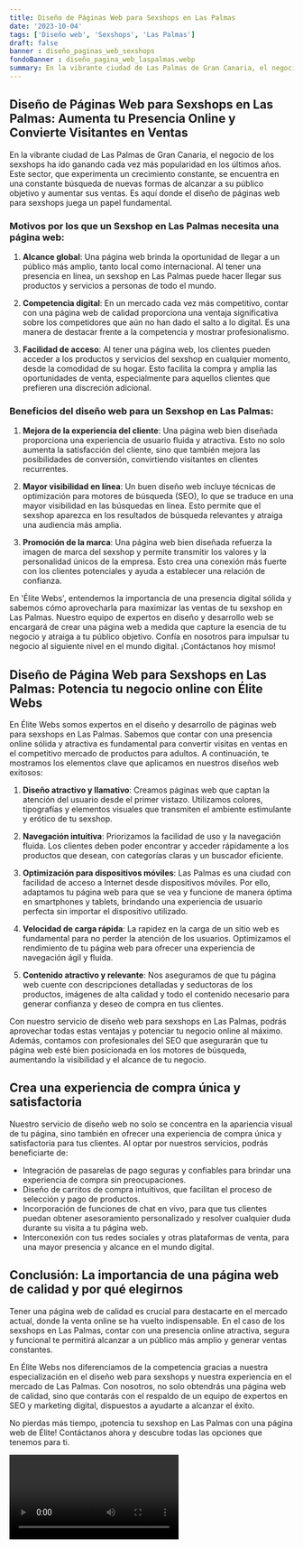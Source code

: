 ```yaml
---
title: Diseño de Páginas Web para Sexshops en Las Palmas
date: '2023-10-04'
tags: ['Diseño web', 'Sexshops', 'Las Palmas']
draft: false
banner : diseño_paginas_web_sexshops
fondoBanner : diseño_pagina_web_laspalmas.webp
summary: En la vibrante ciudad de Las Palmas de Gran Canaria, el negocio de los sexshops ha ido ganando cada vez más popularidad en los últimos años. Este sector, que experimenta un crecimiento constante, se encuentra en una constante búsqueda de nuevas formas de alcanzar a su público objetivo y aumentar sus ventas. Es aquí donde el diseño de páginas web para sexshops juega un papel fundamental.
---
```


## Diseño de Páginas Web para Sexshops en Las Palmas: Aumenta tu Presencia Online y Convierte Visitantes en Ventas

En la vibrante ciudad de Las Palmas de Gran Canaria, el negocio de los sexshops ha ido ganando cada vez más popularidad en los últimos años. Este sector, que experimenta un crecimiento constante, se encuentra en una constante búsqueda de nuevas formas de alcanzar a su público objetivo y aumentar sus ventas. Es aquí donde el diseño de páginas web para sexshops juega un papel fundamental.

### Motivos por los que un Sexshop en Las Palmas necesita una página web:

1. **Alcance global**: Una página web brinda la oportunidad de llegar a un público más amplio, tanto local como internacional. Al tener una presencia en línea, un sexshop en Las Palmas puede hacer llegar sus productos y servicios a personas de todo el mundo.

2. **Competencia digital**: En un mercado cada vez más competitivo, contar con una página web de calidad proporciona una ventaja significativa sobre los competidores que aún no han dado el salto a lo digital. Es una manera de destacar frente a la competencia y mostrar profesionalismo.

3. **Facilidad de acceso**: Al tener una página web, los clientes pueden acceder a los productos y servicios del sexshop en cualquier momento, desde la comodidad de su hogar. Esto facilita la compra y amplía las oportunidades de venta, especialmente para aquellos clientes que prefieren una discreción adicional.

### Beneficios del diseño web para un Sexshop en Las Palmas:

1. **Mejora de la experiencia del cliente**: Una página web bien diseñada proporciona una experiencia de usuario fluida y atractiva. Esto no solo aumenta la satisfacción del cliente, sino que también mejora las posibilidades de conversión, convirtiendo visitantes en clientes recurrentes.

2. **Mayor visibilidad en línea**: Un buen diseño web incluye técnicas de optimización para motores de búsqueda (SEO), lo que se traduce en una mayor visibilidad en las búsquedas en línea. Esto permite que el sexshop aparezca en los resultados de búsqueda relevantes y atraiga una audiencia más amplia.

3. **Promoción de la marca**: Una página web bien diseñada refuerza la imagen de marca del sexshop y permite transmitir los valores y la personalidad únicos de la empresa. Esto crea una conexión más fuerte con los clientes potenciales y ayuda a establecer una relación de confianza.

En 'Élite Webs', entendemos la importancia de una presencia digital sólida y sabemos cómo aprovecharla para maximizar las ventas de tu sexshop en Las Palmas. Nuestro equipo de expertos en diseño y desarrollo web se encargará de crear una página web a medida que capture la esencia de tu negocio y atraiga a tu público objetivo. Confía en nosotros para impulsar tu negocio al siguiente nivel en el mundo digital. ¡Contáctanos hoy mismo!

<GifSeo />

<Cta />

## Diseño de Página Web para Sexshops en Las Palmas: Potencia tu negocio online con Élite Webs

En Élite Webs somos expertos en el diseño y desarrollo de páginas web para sexshops en Las Palmas. Sabemos que contar con una presencia online sólida y atractiva es fundamental para convertir visitas en ventas en el competitivo mercado de productos para adultos. A continuación, te mostramos los elementos clave que aplicamos en nuestros diseños web exitosos:

1. **Diseño atractivo y llamativo**: Creamos páginas web que captan la atención del usuario desde el primer vistazo. Utilizamos colores, tipografías y elementos visuales que transmiten el ambiente estimulante y erótico de tu sexshop.

2. **Navegación intuitiva**: Priorizamos la facilidad de uso y la navegación fluida. Los clientes deben poder encontrar y acceder rápidamente a los productos que desean, con categorías claras y un buscador eficiente.

3. **Optimización para dispositivos móviles**: Las Palmas es una ciudad con facilidad de acceso a Internet desde dispositivos móviles. Por ello, adaptamos tu página web para que se vea y funcione de manera óptima en smartphones y tablets, brindando una experiencia de usuario perfecta sin importar el dispositivo utilizado.

4. **Velocidad de carga rápida**: La rapidez en la carga de un sitio web es fundamental para no perder la atención de los usuarios. Optimizamos el rendimiento de tu página web para ofrecer una experiencia de navegación ágil y fluida.

5. **Contenido atractivo y relevante**: Nos aseguramos de que tu página web cuente con descripciones detalladas y seductoras de los productos, imágenes de alta calidad y todo el contenido necesario para generar confianza y deseo de compra en tus clientes.

Con nuestro servicio de diseño web para sexshops en Las Palmas, podrás aprovechar todas estas ventajas y potenciar tu negocio online al máximo. Además, contamos con profesionales del SEO que asegurarán que tu página web esté bien posicionada en los motores de búsqueda, aumentando la visibilidad y el alcance de tu negocio.

## Crea una experiencia de compra única y satisfactoria

Nuestro servicio de diseño web no solo se concentra en la apariencia visual de tu página, sino también en ofrecer una experiencia de compra única y satisfactoria para tus clientes. Al optar por nuestros servicios, podrás beneficiarte de:

- Integración de pasarelas de pago seguras y confiables para brindar una experiencia de compra sin preocupaciones.
- Diseño de carritos de compra intuitivos, que facilitan el proceso de selección y pago de productos.
- Incorporación de funciones de chat en vivo, para que tus clientes puedan obtener asesoramiento personalizado y resolver cualquier duda durante su visita a tu página web.
- Interconexión con tus redes sociales y otras plataformas de venta, para una mayor presencia y alcance en el mundo digital.

## Conclusión: La importancia de una página web de calidad y por qué elegirnos

Tener una página web de calidad es crucial para destacarte en el mercado actual, donde la venta online se ha vuelto indispensable. En el caso de los sexshops en Las Palmas, contar con una presencia online atractiva, segura y funcional te permitirá alcanzar a un público más amplio y generar ventas constantes.

En Élite Webs nos diferenciamos de la competencia gracias a nuestra especialización en el diseño web para sexshops y nuestra experiencia en el mercado de Las Palmas. Con nosotros, no solo obtendrás una página web de calidad, sino que contarás con el respaldo de un equipo de expertos en SEO y marketing digital, dispuestos a ayudarte a alcanzar el éxito.

No pierdas más tiempo, ¡potencia tu sexshop en Las Palmas con una página web de Élite! Contáctanos ahora y descubre todas las opciones que tenemos para ti.

<Video />

<CtaBot job='Sexshops' city='Las Palmas'/>

<Gmaps query='Las Palmas+españa+maps' />